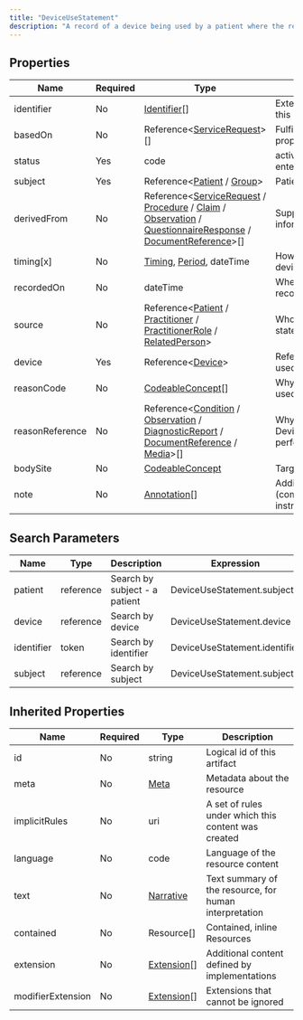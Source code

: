```yaml
---
title: "DeviceUseStatement"
description: "A record of a device being used by a patient where the record is the result of a report from the patient or another clinician."
---
```


## Properties

| Name            | Required | Type                                                                                                                                                                                                                                                                                                                                                                                         | Description                               |
| --------------- | -------- | -------------------------------------------------------------------------------------------------------------------------------------------------------------------------------------------------------------------------------------------------------------------------------------------------------------------------------------------------------------------------------------------- | ----------------------------------------- |
| identifier      | No       | [Identifier](/medical-api/fhir/data-types/identifier)[]                                                                                                                                                                                                                                                                                                                                      | External identifier for this record       |
| basedOn         | No       | Reference&lt;[ServiceRequest](/medical-api/fhir/resources/servicerequest)&gt;[]                                                                                                                                                                                                                                                                                                              | Fulfills plan, proposal or order          |
| status          | Yes      | code                                                                                                                                                                                                                                                                                                                                                                                         | active / completed / entered-in-error +   |
| subject         | Yes      | Reference&lt;[Patient](/medical-api/fhir/resources/patient) / [Group](/medical-api/fhir/resources/group)&gt;                                                                                                                                                                                                                                                                                 | Patient using device                      |
| derivedFrom     | No       | Reference&lt;[ServiceRequest](/medical-api/fhir/resources/servicerequest) / [Procedure](/medical-api/fhir/resources/procedure) / [Claim](/medical-api/fhir/resources/claim) / [Observation](/medical-api/fhir/resources/observation) / [QuestionnaireResponse](/medical-api/fhir/resources/questionnaireresponse) / [DocumentReference](/medical-api/fhir/resources/documentreference)&gt;[] | Supporting information                    |
| timing[x]       | No       | [Timing](/medical-api/fhir/data-types/timing), [Period](/medical-api/fhir/data-types/period), dateTime                                                                                                                                                                                                                                                                                       | How often the device was used             |
| recordedOn      | No       | dateTime                                                                                                                                                                                                                                                                                                                                                                                     | When statement was recorded               |
| source          | No       | Reference&lt;[Patient](/medical-api/fhir/resources/patient) / [Practitioner](/medical-api/fhir/resources/practitioner) / [PractitionerRole](/medical-api/fhir/resources/practitionerrole) / [RelatedPerson](/medical-api/fhir/resources/relatedperson)&gt;                                                                                                                                   | Who made the statement                    |
| device          | Yes      | Reference&lt;[Device](/medical-api/fhir/resources/device)&gt;                                                                                                                                                                                                                                                                                                                                | Reference to device used                  |
| reasonCode      | No       | [CodeableConcept](/medical-api/fhir/data-types/codeableconcept)[]                                                                                                                                                                                                                                                                                                                            | Why device was used                       |
| reasonReference | No       | Reference&lt;[Condition](/medical-api/fhir/resources/condition) / [Observation](/medical-api/fhir/resources/observation) / [DiagnosticReport](/medical-api/fhir/resources/diagnosticreport) / [DocumentReference](/medical-api/fhir/resources/documentreference) / [Media](/medical-api/fhir/resources/media)&gt;[]                                                                          | Why was DeviceUseStatement performed?     |
| bodySite        | No       | [CodeableConcept](/medical-api/fhir/data-types/codeableconcept)                                                                                                                                                                                                                                                                                                                              | Target body site                          |
| note            | No       | [Annotation](/medical-api/fhir/data-types/annotation)[]                                                                                                                                                                                                                                                                                                                                      | Addition details (comments, instructions) |

## Search Parameters

| Name       | Type      | Description                   | Expression                    |
| ---------- | --------- | ----------------------------- | ----------------------------- |
| patient    | reference | Search by subject - a patient | DeviceUseStatement.subject    |
| device     | reference | Search by device              | DeviceUseStatement.device     |
| identifier | token     | Search by identifier          | DeviceUseStatement.identifier |
| subject    | reference | Search by subject             | DeviceUseStatement.subject    |

## Inherited Properties

| Name              | Required | Type                                                  | Description                                            |
| ----------------- | -------- | ----------------------------------------------------- | ------------------------------------------------------ |
| id                | No       | string                                                | Logical id of this artifact                            |
| meta              | No       | [Meta](/medical-api/fhir/data-types/meta)             | Metadata about the resource                            |
| implicitRules     | No       | uri                                                   | A set of rules under which this content was created    |
| language          | No       | code                                                  | Language of the resource content                       |
| text              | No       | [Narrative](/medical-api/fhir/data-types/narrative)   | Text summary of the resource, for human interpretation |
| contained         | No       | Resource[]                                            | Contained, inline Resources                            |
| extension         | No       | [Extension](/medical-api/fhir/data-types/extension)[] | Additional content defined by implementations          |
| modifierExtension | No       | [Extension](/medical-api/fhir/data-types/extension)[] | Extensions that cannot be ignored                      |
